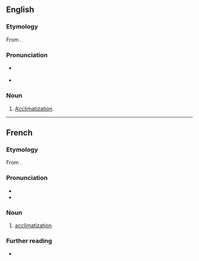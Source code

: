 ==English==

===Etymology===
From {{etyl|fr|en}} {{m|fr|acclimatation}}.

===Pronunciation===
* {{a|US}} {{IPA|/æklɪˈmeɪʃən/|lang=en}}
* {{rhymes|eɪʃən|lang=en}}

===Noun===
{{en-noun|~}}

# {{lb|en|rare}} [[acclimatization|Acclimatization]].

----

==French==

===Etymology===
From {{m|fr|acclimater}}.

===Pronunciation===
* {{fr-IPA}}
* {{audio|Fr-acclimatation.ogg|Audio|lang=fr}}

===Noun===
{{fr-noun|f}}

# [[acclimatization]]

===Further reading===
* {{R:TLFi}}